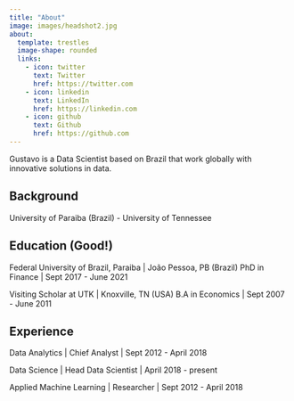 ```yaml
---
title: "About"
image: images/headshot2.jpg
about:
  template: trestles
  image-shape: rounded
  links:
    - icon: twitter
      text: Twitter
      href: https://twitter.com
    - icon: linkedin
      text: LinkedIn
      href: https://linkedin.com
    - icon: github
      text: Github
      href: https://github.com
---
```


Gustavo is a Data Scientist based on Brazil that work globally with innovative solutions in data.

## Background

University of Paraiba (Brazil) - University of Tennessee

## Education (Good!)

Federal University of Brazil, Paraiba \| João Pessoa, PB (Brazil) PhD in Finance \| Sept 2017 - June 2021

Visiting Scholar at UTK \| Knoxville, TN (USA) B.A in Economics \| Sept 2007 - June 2011

## Experience

Data Analytics \| Chief Analyst \| Sept 2012 - April 2018

Data Science \| Head Data Scientist \| April 2018 - present

Applied Machine Learning \| Researcher \| Sept 2012 - April 2018
